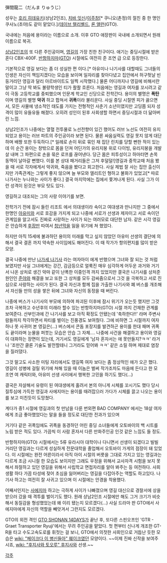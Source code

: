 弾間龍二（だんま りゅうじ）

성우는 [[호리 히데유키]](상남2인조), [[치바 잇신]]/[[이주창]][* 쿠니오(촌정)의 절친 중 한 명인 쿠사노(초야)도 같이 맡았다.]/[[데이브 위텐버그|데이브 렐리벨드]], [[커크 손턴|론 앨런]](GTO).

국내에는 처음에 용이라는 이름으로 소개. 이후 GTO 애장판이 국내에 소개되면서 원래 이름으로 복귀.

[[상남2인조]]의 또 다른 주인공이며, [[영길]]의 가장 친한 친구이다. 애기는 중딩시절에 받은 혼다 CBX-400F. [[반항하지마]]([[GTO]]) 시절에도 여전히 준 조연 급 으로 등장한다. 

기본적으로 영길 보다는 좀 더 성실한 편 이다.[* 아유미나 나기사를 대할때도 그녀들의 인생은 자신이 책임지겠다는 모습을 보이며 일자리를 찾아다녔고 집안에서 허구헛날 빈둥거리던 영길과 달리 아르바이트도 일찍 시작했다.] 물론 어디까지나 영길에 비해서란 말이고 그냥 딱 봐도 불량학생인 티가 좔좔 흐른다. 처음에는 영길과 여자를 꼬시려고 같이 극동 고등학교를 중퇴했으며 인문계 학교인 신당으로 전학간다. 용이의 별명은 '''폭탄''' 이며 영길의 별명 '''악귀''' 하고 합쳐서 '''귀폭'''이라 불리운다. 사실 중딩 시절엔 피가 끓으면서, 모든 사물에 냉소적인 태도를 가지는 전형적인 사춘기 소년이였지만 고딩쯤 되자 성격이 많이 유들유들 해졌다. 오히려 성인이 된후 사회생할 하면서 중딩시절과 더 닮아버린 느낌. 

상남2인조가 나중에는 열혈 전투물로 노선전향이 있긴 했어도 러브 노선도 여전히 유지 되었고 용이는 러브 파트의 주인공이라 보면 된다. 물론 싸움실력도 영길 못지 않게 대단하며 배짱 또한 두둑하다.[* 일례로 손이 뒤로 묶인 채 집단 린치를 당할 뻔한 적이 있는데 이 순간 용이는 창밖으로 몸을 던져 어딘가의 유리지붕 위로 다이빙, 유리지붕을 개발살 내며 그 파편으로 손을 묶은 로프를 끊어낸다. 당근 몸은 피투성이고 하마터면 손목 동맥이 날아갈 뻔했다. 이를 본 상대 패거리들은 그저 후덜덜!]영길과 중학교때 처음 봤을 때 서로 각자에게서 악귀와, 죽음을 봤다고 회고한다. 사실 제법 잘 사는 집안 출신이지만 가족관계는 그렇게 좋지 않으며 늘 부모와 엘리트인 형하고 불화가 있었고[* 따로 나가사는 누나와는 사이가 좋다.] 결국 마지막에는 집에서 쫓겨나게 된다. 사실 그가 이런 성격이 된것은 부모 탓도 있다.

영길하고 대조되는 그의 사랑 이야기를 보면.

전학가기 전에 잠시 들린 리조트 에서 의대생이라 속이고 여대생과 만나지만 그 중에서 한명인 [[아유미]]와 서로 호감을 가지게 되고 나중에 서로가 선생과 제자이고 서로 속이던 관계임을 알고서도 진짜로 사랑하는 사이가 되는 여러모로 대단한 남자. 같은 시각 영길은 안습하게 [[후장]]만 따여서 [[청년막]]을 잃을 위기에 쳐 했었다.

하지만 아직 15세에 불과하던 용이의 미래를 막고 싶지 않았던 아유미 선생의 결단에 의해서 결국 결혼 까지 약속한 사이임에도 해어진다. 이 때 작가가 항의편지를 많이 받은 모양.

결국 나중에 만난 [[나가세 나기사]] 라는 여자아이 에게 반했으며 그녀와 잘 되는 것 처럼 보였지만 사실 그녀에게는 강간, 감금등으로 얼룩진 매우 심각하게 어두운 과거와 거기서 나온 상처로 생긴 악마 같이 난폭한 이중인격 까지 있었지만 결국은 나기사를 상처준 원인인 [[준야]]와 해결을 보고 또한 그 상처를 모두 감싸줌으로서 그것 을 극복하고 서로 진심으로 사랑하는 사이가 된다. 결국 자신과 함께 집을 가출한 나기사와 폐 버스를 개조해서 자신들 만의 성을 쌓은 뒤에 그녀와 자신의 동정을 때 버린다.

나중에 버스가 나기사의 부모에 의하여 파괴된 이후에 잠시 위기가 오는듯 했지만 그것 조차 극복하고 수년후의 미래라 할수 있는 반항하지마(GTO) 시절 까지 건재한 관계를 보여준다. 산부인과에 간 나기사를 보고 아직 확정도 안됐는데 '축하한다!!' 라며 주변사람들까지 착각하면서 파티를 벌이는 진풍경도 보여줬다. 그에 비하면 그 시절까지 여자하나 못 사귀어 본 영길은(...) 버스에서 콘돔 포장지를 발견하곤 용이를 한대 패며 귀폭도 끝이라며 눈물을 퍼붓는 모습은 안습 그 자체.... 나중에 사건을 해결하고 용이와 영길이 대화하는 장면이 있는데, 거기서도 영길에게 '남자 혼자서는 애 못만들지?ㅋㅋ' 라거나 '조만간 클론 기술도 발전할테니 그거라도 믿어봐 ㅋㅋ' 같은 소릴 하며 제대로 염장을 질러댔다.


그것 말고도 사소한 미팅 자리에서도 영길쪽 여자 보다는 좀 정상적인 애가 오곤 했다. 영길이 성병에 걸릴 위기에 쳐해 있을 때 이놈은 벌써 작가조차도 마음에 든다고 한 모 조연 여 캐릭터와, 아유미 선생 사이에서 행복한 고민을 하기도 했다(...) 

결국은 자살해서 유령이 된 여대생에게 홀려서 본의 아니게 시체를 꼬시기도 했다 당시 질투심에 가득찬 영길과 사에지마는 용이를 때려잡으러 가다가 시체를 끌고 나오는 용이를 보고 미친듯이 도망쳤다.

계다가 중1 시절에 영길과의 첫 만남을 다룬 번외편 BAD COMPANY 에서는 18살 여자에게 조금 좋아했었다는 말을 들을 정도로 대단한 전과가 있으며

거기다 같은 귀폭임에도 귀폭을 동경하던 어린 중딩 소녀들에게 오토바이의 백 시트를 노림 받은 적도 있다. 가끔씩 이 사람 혼자서 다른 만화주인공 인것 같은 느낌도 들 정도.

반항하지마(GTO) 시절에서는 5류 유라시아 대학이나 다니면서 선생이 되겠다고 빌빌 거리던 영길과는 다르게 성실하게 전문대학을 졸업해서 오토바이 가게의 점장이 돼 있었다. 이 시절에는 완전 어른이라서 아직 아이 시절의 버릇을 그대로 가지고 있는 영길과는 다르게 조금 시니컬 한 모습도 보이지만 그래도 우정을 위해서 교사자격 시험을 보지 못 해서 좌절하고 있던 영길을 위해서 사립학교 면접자리를 알아 봐주는 등 여전하다. 사회생활 하다 가끔 타성에 젖어 초심을 잃어버리는 영길을 다잡아주는 역할도 하고있다. 나기사 하고는 여전히 잘 사귀고 있으며 이 시절에는 안경을 착용했다.

어째서인지는  [[사에지마]] 하고는 극하게 사이가 나빠졌으며 영길 대신으로 경찰서에 상을 받으러 갔을 때 격투를 벌이기도 했다. 원래 상남2인조 시절에만 해도 그거 크기가 비슷해서 동질감을 형성했었는데 왜 이리 됐는지 모르겠다(...) 사실 드라마 판 GTO에서 사에지마에게 자신의 역할을 빼앗겨서 그런지도 모르겠다.

GTO의 외전 격인 [[GTO SHONAN 14DAYS]]가 끝난 후, 또다른 스핀오프인 'GTR - Graet Transporter Ryuji'에서는 무려 주인공을 맡았다. 첫 편부터 신나게 개조한 GT-R을 타고 수도고속도로를 휘젓는 걸 보니, GTO에서 의젓한 사회인으로 거듭난 듯한 모습은 [[wiki: "페이크다 이 병신들아" 훼이크]]였던 모양이다. ~~이제 진짜 신작을 보여주시죠, [[wiki: "후지사와 토오루" 후지사와]] 선생.~~

[[각주]]
